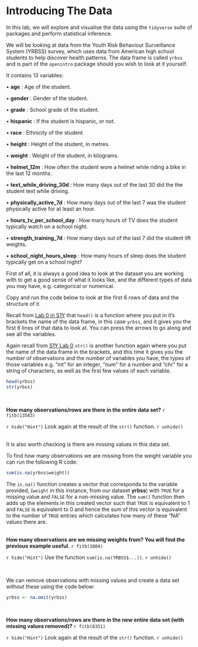 # Introducing The Data {-}

In this lab, we will explore and visualise the data using the `tidyverse` suite of packages and perform statistical inference.

We will be looking at data from the Youth Risk Behaviour Surveillance System (YRBSS) survey, which uses data from American high school students to help discover health patterns. The data frame is called `yrbss` and is part of the `openintro` package should you wish to look at it yourself.

It contains 13 variables:

• **age** : Age of the student.	

• **gender** : Gender of the student.	 

• **grade** : School grade of the student.

• **hispanic** : If the student is hispanic, or not.	

• **race** : Ethnicity of the student 

• **height** : Height of the student, in metres.	 

• **weight** : Weight of the student, in kilograms.	

• **helmet_12m** : How often the student wore a helmet while riding a bike in the last 12 months.	

• **text_while_driving_30d** : How many days out of the last 30 did the the student text while driving.

• **physically_active_7d** : How many days out of the last 7 was the student physically active for at least an hour. 

• **hours_tv_per_school_day** : How many hours of TV does the student typically watch on a school night. 

• **strength_training_7d** : How many days out of the last 7 did the student lift weights.

• **school_night_hours_sleep** : How many hours of sleep does the student typically get on a school night?

First of all, it is always a good idea to look at the dataset you are working with to get a good sense of what it looks like, and the different types of data you may have, e.g. categorical or numerical.

Copy and run the code below to look at the first 6 rows of data and the structure of it.

Recall from <a href="https://stats-glasgow.shinyapps.io/S1YZ_Lab_0_2021_no1/" target="_blank">Lab 0 in S1Y</a> that `head()` is a function where you put in it's brackets the name of the data frame, in this case `yrbss`, and it gives you the first 6 lines of that data to look at. You can press the arrows to go along and see all the variables.

Again recall from <a href="https://stats-glasgow.shinyapps.io/S1YZ_Lab_0_2021_no1/" target="_blank">S1Y Lab 0</a> `str()` is another function again where you put the name of the data frame in the brackets, and this time it gives you the number of observations and the number of variables you have, the types of those variables e.g. "int" for an integer, "num" for a number and "chr" for a string of characters, as well as the first few values of each variable.

```r
head(yrbss)
str(yrbss)
```

<br>

**How many observations/rows are there in the entire data set?**
`r fitb(13583)`

`r hide("Hint")`
Look again at the result of the `str()` function.
`r unhide()`

<br>
It is also worth checking is there are missing values in this data set.

To find how many observations we are missing from the weight variable you can run the following R code:

```r
sum(is.na(yrbss$weight))
```

The `is.na()` function creates a vector that corresponds to the variable provided, (`weight` in this instance, from our dataset **yrbss**) with `TRUE` for a missing value and `FALSE` for a non-missing value. The `sum()` function then adds up the elements in this created vector such that `TRUE` is equivalent to 1 and `FALSE` is equivalent to 0 and hence the sum of this vector is equivalent to the number of `TRUE` entries which calculates how many of these "NA" values there are.

<br>
**How many observations are we missing weights from? You will find the previous example useful.**
`r fitb(1004)`

`r hide("Hint")`
Use the function `sum(is.na(YRBSS$...))`.
`r unhide()`

<br>

We can remove observations with missing values and create a data set without these using the code below:

```r
yrbss <- na.omit(yrbss)
```
<br>


**How many observations/rows are there in the new entire data set (with missing values removed)?**
`r fitb(8351)`

`r hide("Hint")`
Look again at the result of the `str()` function.
`r unhide()`
